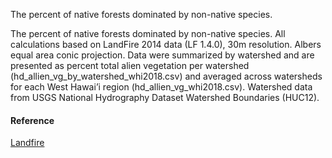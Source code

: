 The percent of native forests dominated by non-native species.

The percent of native forests dominated by non-native species. All calculations based on LandFire 2014 data (LF 1.4.0), 30m resolution. Albers equal area conic projection. Data were summarized by watershed and are presented as percent total alien vegetation per watershed (hd_allien_vg_by_watershed_whi2018.csv) and averaged across watersheds for each West Hawai’i region (hd_allien_vg_whi2018.csv). Watershed data from USGS National Hydrography Dataset Watershed Boundaries (HUC12).

#### Reference

[Landfire](https://www.landfire.gov/about.php)